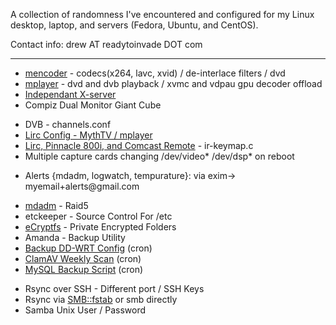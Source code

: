 A collection of randomness I've encountered and configured for my Linux desktop, laptop, and servers (Fedora, Ubuntu, and CentOS).

Contact info: drew AT readytoinvade DOT com
----


*[[mencoder]] - codecs(x264, lavc, xvid) / de-interlace filters / dvd
*[[mplayer]] - dvd and dvb playback / xvmc and vdpau gpu decoder offload
*[[Independant X-server]]
*Compiz Dual Monitor Giant Cube


*DVB - channels.conf
*[[Lirc Config - MythTV / mplayer]]
*[[Lirc, Pinnacle 800i, and Comcast Remote]] - ir-keymap.c
*Multiple capture cards changing /dev/video* /dev/dsp* on reboot


*Alerts {mdadm, logwatch, tempurature}: via exim-> myemail+alerts@gmail.com


*[[mdadm]] - Raid5
*etckeeper - Source Control For /etc
*[[eCryptfs]] - Private Encrypted Folders
*Amanda - Backup Utility
*[[Backup DD-WRT Config]] (cron)
*[[ClamAV Weekly Scan]] (cron)
*[[MySQL Backup Script]] (cron)


*Rsync over SSH - Different port / SSH Keys
*Rsync via SMB::fstab or smb directly
*Samba Unix User / Password